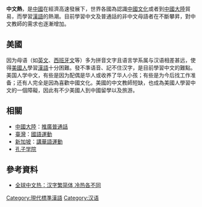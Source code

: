 {{onesource|time=2015-09-29T01:02:17+00:00}}
{{refimprove|time=2015-09-29T01:02:17+00:00}}
'''中文熱'''，是[[中國|中國]]在經濟高速發展下，世界各國為認識[[中國文化|中國文化]]或者到[[中國大陸|中國大陸]]貿易，而學習[[漢語|漢語]]的熱潮。目前學習中文及普通話的非中文母語者在不斷攀昇，對中文教師的需求也逐漸增加。

== 美國 ==
因为母语（如[[英语|英文]]、[[西班牙语|西班牙文]]等）多为拼音文字且语言学系属与汉语相差甚远，使得[[美國人|美國人]]學習[[漢語|漢語]]十分困難。發不準语音、記不住汉字，是目前學習中文的難點。美国人学中文，有些是因为配偶是华人或收养了华人小孩；有些是为今后找工作准备；还有人完全是因為喜歡中國文化。美國的中文教師短缺，也成為美國人學習中文的一個障礙，因此有不少美國人到中國留學以及旅游。

== 相關 ==
*[[中國大陸|中國大陸]]：[[推廣普通話|推廣普通話]]
* [[臺灣|臺灣]]：[[國語運動|國語運動]]
*[[新加坡|新加坡]]：[[講華語運動|講華語運動]]
* [[孔子学院|孔子学院]]

==參考資料==
<div class="references-small">
<references />
</div>
*[http://gb.cri.cn/3601/2005/05/31/342@565492.htm 全球中文热：汉字繁简体 冷热各不同]{{Wayback|url=http://gb.cri.cn/3601/2005/05/31/342@565492.htm |date=20071009220718 }}

[[Category:現代標準漢語|Category:現代標準漢語]]
[[Category:汉语|Category:汉语]]